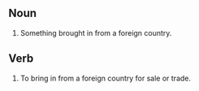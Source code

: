 == Noun ==

#Something brought in from a foreign country.

== Verb ==

#To bring in from a foreign country for sale or trade.